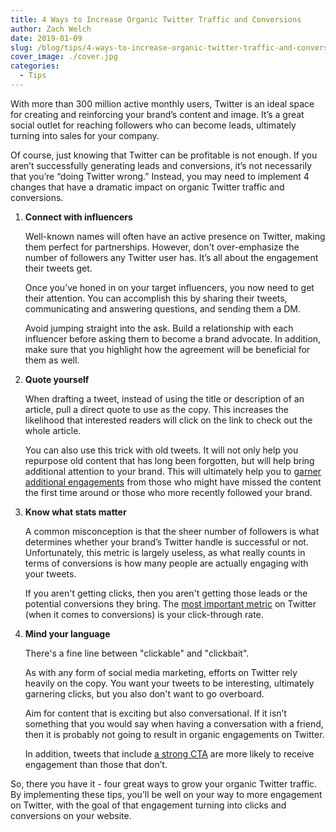```yaml
---
title: 4 Ways to Increase Organic Twitter Traffic and Conversions
author: Zach Welch
date: 2019-01-09
slug: /blog/tips/4-ways-to-increase-organic-twitter-traffic-and-conversions
cover_image: ./cover.jpg
categories:
  - Tips
---
```


With more than 300 million active monthly users, Twitter is an ideal space for creating and reinforcing your brand’s content and image. It’s a great social outlet for reaching followers who can become leads, ultimately turning into sales for your company.

Of course, just knowing that Twitter can be profitable is not enough. If you aren’t successfully generating leads and conversions, it’s not necessarily that you’re “doing Twitter wrong.” Instead, you may need to implement 4 changes that have a dramatic impact on organic Twitter traffic and conversions.

1. **Connect with influencers**

   Well-known names will often have an active presence on Twitter, making them perfect for partnerships. However, don't over-emphasize the number of followers any Twitter user has. It’s all about the engagement their tweets get.

   Once you’ve honed in on your target influencers, you now need to get their attention. You can accomplish this by sharing their tweets, communicating and answering questions, and sending them a DM.

   Avoid jumping straight into the ask. Build a relationship with each influencer before asking them to become a brand advocate. In addition, make sure that you highlight how the agreement will be beneficial for them as well.

2. **Quote yourself**

   When drafting a tweet, instead of using the title or description of an article, pull a direct quote to use as the copy. This increases the likelihood that interested readers will click on the link to check out the whole article.

   You can also use this trick with old tweets. It will not only help you repurpose old content that has long been forgotten, but will help bring additional attention to your brand. This will ultimately help you to [garner additional engagements][1] from those who might have missed the content the first time around or those who more recently followed your brand.

3. **Know what stats matter**

   A common misconception is that the sheer number of followers is what determines whether your brand’s Twitter handle is successful or not. Unfortunately, this metric is largely useless, as what really counts in terms of conversions is how many people are actually engaging with your tweets.

   If you aren't getting clicks, then you aren't getting those leads or the potential conversions they bring. The [most important metric][2] on Twitter (when it comes to conversions) is your click-through rate.

4. **Mind your language**

   There's a fine line between "clickable" and "clickbait".

   As with any form of social media marketing, efforts on Twitter rely heavily on the copy. You want your tweets to be interesting, ultimately garnering clicks, but you also don't want to go overboard.

   Aim for content that is exciting but also conversational. If it isn’t something that you would say when having a conversation with a friend, then it is probably not going to result in organic engagements on Twitter.

   In addition, tweets that include [a strong CTA][3] are more likely to receive engagement than those that don’t.

So, there you have it - four great ways to grow your organic Twitter traffic. By implementing these tips, you’ll be well on your way to more engagement on Twitter, with the goal of that engagement turning into clicks and conversions on your website.

[1]: /blog/social-media-tips/6-tips-on-how-to-work-with-social-platform-algorithms-to-maximize-post-performance
[2]: /blog/social-media-tips/social-media-analytics-looking-at-the-big-picture
[3]: /blog/social-media-tips/your-social-channels-deserve-better-5-tips-for-creating-riveting-content
